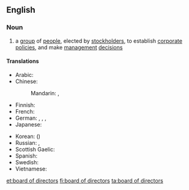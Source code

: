 ==English==
{{wikipedia}}

===Noun===
{{en-noun|sg=[[board]] of [[director]]s|boards of directors}}

# a [[group]] of [[people]], elected by [[stockholder]]s, to establish [[corporate]] [[policies]], and make [[management]] [[decision]]s

====Translations====
{{trans-top|group of people elected by stockholders}}
* Arabic: {{t|ar|مجلس إدارة|m|tr=májlis 'idaara}}
* Chinese:
*: Mandarin: {{t|cmn|董事會|sc=Hani}}, {{t|cmn|董事会|tr=dǒngshìhuì|sc=Hani}}
* Finnish: {{t+|fi|hallitus}}
* French: {{t|fr|conseil d'administration|m}}
* German: {{t|de|Vorstand|m}}, {{t|de|Direktorium|n}}, {{t|de|Verwaltungsrat|n}}, {{t|de|Board of Directors|n}}
* Japanese: {{t|ja|取締役会|tr=とりしまりやくかい, torishimariyaku-kai}}
{{trans-mid}}
* Korean: {{t|ko|이사회|tr=isahoe|sc=Hang}} ({{t|ko|理事會|sc=Hani}})
* Russian: {{t|ru|совет директоров|m|tr=sovét direktoróv}}, {{t+|ru|правление|n|tr=pravlénije}}
* Scottish Gaelic: {{t|gd|bòrd-stiùiridh|m}}
* Spanish: {{t|es|consejo de administración|m}}
* Swedish: {{t|sv|styrelse|c}}
* Vietnamese: {{t|vi|hội đồng quản trị|xs=Vietnamese}}
{{trans-bottom}}

[[et:board of directors]]
[[fi:board of directors]]
[[ta:board of directors]]